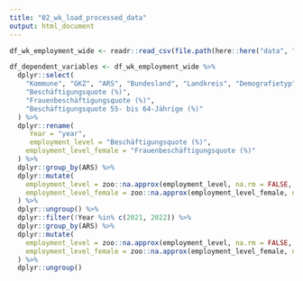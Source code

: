 ```yaml
---
title: "02_wk_load_processed_data"
output: html_document
---
```


```r
df_wk_employment_wide <- readr::read_csv(file.path(here::here("data", "reproducible", "wk_data", "wk_employment_wide.csv")))

df_dependent_variables <- df_wk_employment_wide %>%
  dplyr::select(
    "Kommune", "GKZ", "ARS", "Bundesland", "Landkreis", "Demografietyp", "year",
    "Beschäftigungsquote (%)",
    "Frauenbeschäftigungsquote (%)",
    "Beschäftigungsquote 55- bis 64-Jährige (%)"
  ) %>%
  dplyr::rename(
     Year = "year",
     employment_level = "Beschäftigungsquote (%)",
    employment_level_female = "Frauenbeschäftigungsquote (%)"
  ) %>%
  dplyr::group_by(ARS) %>%
  dplyr::mutate(
    employment_level = zoo::na.approx(employment_level, na.rm = FALSE, maxgap = 3),
    employment_level_female = zoo::na.approx(employment_level_female, na.rm = FALSE, maxgap = 3)
  ) %>%
  dplyr::ungroup() %>%
  dplyr::filter(!Year %in% c(2021, 2022)) %>%
  dplyr::group_by(ARS) %>%
  dplyr::mutate(
    employment_level = zoo::na.approx(employment_level, na.rm = FALSE, maxgap = 3),
    employment_level_female = zoo::na.approx(employment_level_female, na.rm = FALSE, maxgap = 3)
  ) %>%
  dplyr::ungroup()
```


